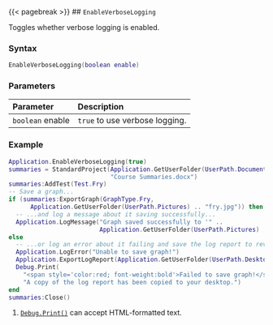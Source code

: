 {{< pagebreak >}}
## `EnableVerboseLogging`

Toggles whether verbose\index{log report!settings} logging is enabled.

### Syntax {-}

``` .lua
EnableVerboseLogging(boolean enable)
```

### Parameters {-}

**Parameter** | **Description**
| :-- | :-- |
| `boolean` enable | `true` to use verbose logging. |

### Example {-}

``` .lua
Application.EnableVerboseLogging(true)
summaries = StandardProject(Application.GetUserFolder(UserPath.Documents) ..
                            "Course Summaries.docx")
summaries:AddTest(Test.Fry)
-- Save a graph...
if (summaries:ExportGraph(GraphType.Fry,
      Application.GetUserFolder(UserPath.Pictures) .. "fry.jpg")) then
  -- ...and log a message about it saving successfully...
  Application.LogMessage("Graph saved successfully to '" ..
                         Application.GetUserFolder(UserPath.Pictures) .. "'")
else
  -- ...or log an error about it failing and save the log report to review.
  Application.LogError("Unable to save graph!")
  Application.ExportLogReport(Application.GetUserFolder(UserPath.Desktop) .. "log.txt")
  Debug.Print(
    "<span style='color:red; font-weight:bold'>Failed to save graph!</span> " ..  -- <1>
    "A copy of the log report has been copied to your desktop.")
end
summaries:Close()
```
1. [`Debug.Print()`](#print) can accept HTML-formatted text.

